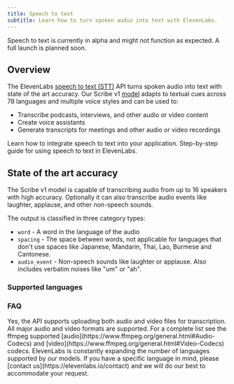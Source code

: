 ```yaml
---
title: Speech to text
subtitle: Learn how to turn spoken audio into text with ElevenLabs.
---
```


<Info>Speech to text is currently in alpha and might not function as expected. A full launch is planned soon.</Info>

## Overview

The ElevenLabs [speech to text (STT)](/docs/api-reference/speech-to-text) API turns spoken audio into text with state of the art accuracy. Our Scribe v1 [model](/docs/models) adapts to textual cues across 78 languages and multiple voice styles and can be used to:

- Transcribe podcasts, interviews, and other audio or video content
- Create voice assistants
- Generate transcripts for meetings and other audio or video recordings

<CardGroup cols={2}>
  <Card title="Developer quickstart" icon="duotone book-sparkles" href="/docs/quickstart">
    Learn how to integrate speech to text into your application.
  </Card>
  <Card
    title="Product guide"
    icon="duotone book-user"
    href="/docs/product-guides/playground/speech-to-text"
  >
    Step-by-step guide for using speech to text in ElevenLabs.
  </Card>
</CardGroup>

## State of the art accuracy

The Scribe v1 model is capable of transcribing audio from up to 16 speakers with high accuracy. Optionally it can also transcribe audio events like laughter, applause, and other non-speech sounds.

The output is classified in three category types:

- `word` - A word in the language of the audio
- `spacing` - The space between words, not applicable for languages that don't use spaces like Japanese, Mandarin, Thai, Lao, Burmese and Cantonese.
- `audio_event` - Non-speech sounds like laughter or applause. Also includes verbatim noises like "um" or "ah".

### Supported languages

<Markdown src="/snippets/v1-scribe-model-languages.mdx" />

### FAQ

<AccordionGroup>
  <Accordion title="Can I use speech to text with video files?">
    Yes, the API supports uploading both audio and video files for transcription.
  </Accordion>
  <Accordion title="Which audio and video formats are supported?">
    All major audio and video formats are supported. For a complete list see the ffmpeg supported [audio](https://www.ffmpeg.org/general.html#Audio-Codecs) and [video](https://www.ffmpeg.org/general.html#Video-Codecs) codecs.
  </Accordion>
  <Accordion title="When will you support more languages?">
    ElevenLabs is constantly expanding the number of languages supported by our models. If you
    have a specific language in mind, please [contact us](https://elevenlabs.io/contact) and we
    will do our best to accommodate your request.
  </Accordion>
</AccordionGroup>
